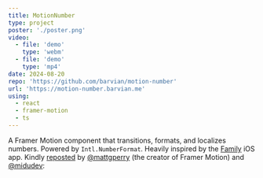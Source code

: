 ```yaml
---
title: MotionNumber
type: project
poster: './poster.png'
video:
  - file: 'demo'
    type: 'webm'
  - file: 'demo'
    type: 'mp4'
date: 2024-08-20
repo: 'https://github.com/barvian/motion-number'
url: 'https://motion-number.barvian.me'
using:
  - react
  - framer-motion
  - ts
---
```



A Framer Motion component that transitions, formats, and localizes numbers. Powered by `Intl.NumberFormat`.
Heavily inspired by the [Family](https://family.co) iOS app. Kindly [reposted](https://x.com/MBarvian/status/1823122189295739251/retweets) by [@mattgperry](https://x.com/mattgperry) (the creator of Framer Motion) and [@midudev](https://x.com/midudev):

<Tweet id="1825914359924797515" />
<Tweet id="1826632819092676633" />
